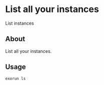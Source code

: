 # List all your instances
List instances
## About 
List all your instances.
## Usage
```sh
exorun ls
```